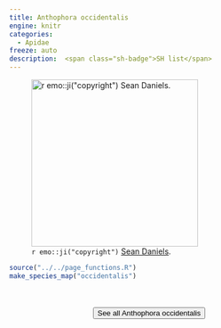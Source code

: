 ```yaml
---
title: Anthophora occidentalis
engine: knitr
categories:
  - Apidae
freeze: auto
description:  <span class="sh-badge">SH list</span>
---
```

![`r emo::ji("copyright")` [Sean Daniels ](https://inaturalist.ca/photos/234363017/).](https://inaturalist-open-data.s3.amazonaws.com/photos/234363017/original.jpeg){height=300}





```r
source("../../page_functions.R")
make_species_map("occidentalis")
```
<br><br>
<center>


<a href="https://inaturalist.ca/observations?place_id=any&quality_grade=research&subview=map&taxon_id=57683"><button type="button" class="btn btn-secondary">See all Anthophora occidentalis <i class="fa-solid fa-arrow-up-right-from-square"></i> </button></a>
</center>
